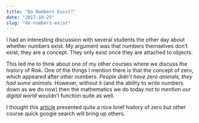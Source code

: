 ```yaml
---
title: "Do Numbers Exist?"
date: "2017-10-25"
slug: "do-numbers-exist"
---
```


I had an interesting discussion with several students the other day about whether numbers exist. My argument was that numbers themselves don't exist, they are a concept. They only exist once they are attached to objects. 

This led me to think about one of my other courses where we discuss the history of Risk. One of the things I mention there is that the concept of zero, which appeared after other numbers. _People didn't have zero animals, they had some animals._  However, without it (and the ability to write numbers down as we do now) then the mathematics we do today _not to mention our digital world_ wouldn't function quite as well.  

I thought this [article][article] presented quite a nice brief history of zero but other course quick google search will bring up others. 

[article]: https://www.scientificamerican.com/article/history-of-zero/

